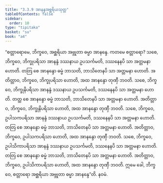 ```yaml
---
title: "3.3.9 အာနန္ဒအစ္ဆရိယသုတ္တ"
tableOfContents: false
sidebar:
  order: 10
type: "tipitaka"
basket: "su"
book: "a4"
---
```



<DynamicBreadcrumb />

<Division number="129" book="a4">

<Paragraph number="820" book="a4">
“စတ္တာရောမေ, ဘိက္ခဝေ, အစ္ဆရိယာ အဗ္ဘုတာ ဓမ္မာ အာနန္ဒေ. ကတမေ စတ္တာရော? သစေ, ဘိက္ခဝေ, ဘိက္ခုပရိသာ အာနန္ဒံ ဒဿနာယ ဥပသင်္ကမတိ, ဒဿနေနပိ သာ အတ္တမနာ ဟောတိ. တတြ စေ အာနန္ဒော ဓမ္မံ ဘာသတိ, ဘာသိတေနပိ သာ အတ္တမနာ ဟောတိ. အတိတ္တာဝ, ဘိက္ခဝေ, ဘိက္ခုပရိသာ ဟောတိ, အထ အာနန္ဒော တုဏှီ ဘဝတိ.
</Paragraph>

<Paragraph number="821" book="a4">
သစေ, ဘိက္ခဝေ, ဘိက္ခုနိပရိသာ အာနန္ဒံ ဒဿနာယ ဥပသင်္ကမတိ, ဒဿနေနပိ သာ အတ္တမနာ ဟောတိ. တတ္ထ စေ အာနန္ဒော ဓမ္မံ ဘာသတိ, ဘာသိတေနပိ သာ အတ္တမနာ ဟောတိ. အတိတ္တာဝ, ဘိက္ခဝေ, ဘိက္ခုနိပရိသာ ဟောတိ, အထ အာနန္ဒော တုဏှီ ဘဝတိ.
</Paragraph>

<Paragraph number="822" book="a4">
သစေ, ဘိက္ခဝေ, ဥပါသကပရိသာ အာနန္ဒံ ဒဿနာယ ဥပသင်္ကမတိ, ဒဿနေနပိ သာ အတ္တမနာ ဟောတိ. တတြ စေ အာနန္ဒော ဓမ္မံ ဘာသတိ, ဘာသိတေနပိ သာ အတ္တမနာ ဟောတိ. အတိတ္တာဝ, ဘိက္ခဝေ, ဥပါသကပရိသာ ဟောတိ, အထ အာနန္ဒော တုဏှီ ဘဝတိ.
</Paragraph>

<Paragraph number="823" book="a4">
သစေ, ဘိက္ခဝေ, ဥပါသိကာပရိသာ အာနန္ဒံ ဒဿနာယ ဥပသင်္ကမတိ, ဒဿနေနပိ သာ အတ္တမနာ ဟောတိ. တတြ စေ အာနန္ဒော ဓမ္မံ ဘာသတိ, ဘာသိတေနပိ သာ အတ္တမနာ ဟောတိ. အတိတ္တာဝ, ဘိက္ခဝေ, ဥပါသိကာပရိသာ ဟောတိ, အထ အာနန္ဒော တုဏှီ ဘဝတိ. ဣမေ ခေါ, ဘိက္ခဝေ, စတ္တာရော အစ္ဆရိယာ အဗ္ဘုတာ ဓမ္မာ အာနန္ဒေ”တိ.

</Paragraph>
</Division>

<Paragraph number="824" type="center" book="a4">
နဝမံ.
</Paragraph>